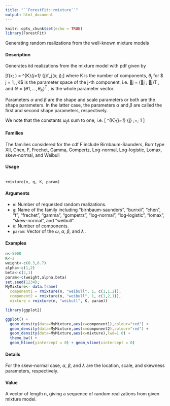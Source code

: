---
title: "``ForestFit::rmixture``"
output: html_document
---

```{r setup, include=FALSE}
knitr::opts_chunk$set(echo = TRUE)
library(ForestFit)
```

 Generating random realizations from the well-known mixture models

#### Description

Generates iid realizations from the mixture model with pdf given by

\[f(x; \theta ) =  \sum^{K}_{j=1} \omega_{j}f_j(x; \theta j);\]
where K is the number of components, $\theta_j$ for $ j = 1, \ldots,K$ is the parameter
space of the j-th component,
i.e. j = (j ; j)T , and $\Theta  = (\theta 1, \ldots, \theta_K)^T$ , is the whole parameter vector. 

Parameters $\alpha$ and $\beta$ are the shape and scale parameters or both are the shape parameters. 
In the latter case, the parameters $\alpha$ and $\beta$ are called the first and second shape parameters, respectively.

We note that the constants $\omega_{j}$s sum to one, i.e.
\[ \sum^{K}_{j=1} \omega_{j} \;=\; 1 \]

#### Families

The families considered for the cdf F include Birnbaum-Saunders, Burr type XII, Chen, F, Frechet, Gamma, Gompertz, Log-normal, Log-logistic, Lomax, skew-normal, and Weibull

#### Usage

<pre><code>
rmixture(n, g, K, param)
</code></pre>

#### Arguments

* ``n``: Number of requested random realizations.
* ``g``:  Name of the family including "birnbaum-saunders", "burrxii", "chen", "f", "frechet", "gamma", "gompetrz", "log-normal", "log-logistic", "lomax",
"skew-normal", and "weibull".
* `` K``:    Number of components.
* `` param ``:    Vector of the $\omega$, $\alpha$, $\beta$, and $\lambda$  .


#### Examples
```{r}

n<-5000
K<-2
weight<-c(0.3,0.7)
alpha<-c(1,2)
beta<-c(2,1)
param<-c(weight,alpha,beta)
set.seed(1234); 
MyMixture<- data.frame(
  component1 = rmixture(n, "weibull", 1, c(1,1,2)),
  component2 = rmixture(n, "weibull", 1, c(1,2,1)),
  mixture = rmixture(n, "weibull", K, param))
```

```{r}

library(ggplot2)

ggplot() + 
  geom_density(data=MyMixture,aes(x=component1),colour="red") + 
  geom_density(data=MyMixture,aes(x=component2),colour="red") + 
  geom_density(data=MyMixture,aes(x=mixture),lwd=1.0) + 
  theme_bw() + 
  geom_hline(yintercept = 0) + geom_vline(xintercept = 0)

```

#### Details

For the skew-normal case, $\alpha$, $\beta$, and $\lambda$  are the location, scale, and skewness parameters, respectively.


#### Value

A vector of length n, giving a sequence of random realizations from given mixture model.
